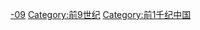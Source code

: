 {{Portal|中国}} 
{{Commons category|China in the 9th century BC}}

[[Category:各世纪中国|-09]]
[[Category:前9世纪|Category:前9世纪]]
[[Category:前1千纪中国|Category:前1千纪中国]]